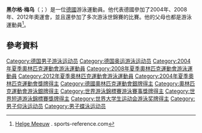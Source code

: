 '''黑尔格·梅乌'''（{{lang-de|Helge Meeuw}}；{{bd|1984年|8月29日}}）是一位[[德國|德國]]游泳運動員。他代表德國參加了2004年、2008年、2012年奧運會，並且還參加了多次游泳世錦賽的比賽。他的父母也都是游泳運動員<ref>[http://www.sports-reference.com/olympics/athletes/me/helge-meeuw-1.html Helge Meeuw] {{Wayback|url=http://www.sports-reference.com/olympics/athletes/me/helge-meeuw-1.html |date=20121215061130 }}. sports-reference.com</ref>。

==參考資料==
{{Reflist}}

{{DEFAULTSORT:Meeuw, Helge}}
[[Category:德国男子游泳运动员|Category:德国男子游泳运动员]]
[[Category:德国奥运游泳运动员|Category:德国奥运游泳运动员]]
[[Category:2004年夏季奧林匹克運動會游泳運動員|Category:2004年夏季奧林匹克運動會游泳運動員]]
[[Category:2008年夏季奧林匹克運動會游泳運動員|Category:2008年夏季奧林匹克運動會游泳運動員]]
[[Category:2012年夏季奧林匹克運動會游泳運動員|Category:2012年夏季奧林匹克運動會游泳運動員]]
[[Category:2004年夏季奧林匹克運動會獎牌得主|Category:2004年夏季奧林匹克運動會獎牌得主]]
[[Category:德國奧林匹克運動會銀牌得主|Category:德國奧林匹克運動會銀牌得主]]
[[Category:奧林匹克運動會游泳銀牌得主|Category:奧林匹克運動會游泳銀牌得主]]
[[Category:世界游泳錦標賽游泳賽事獎牌得主|Category:世界游泳錦標賽游泳賽事獎牌得主]]
[[Category:世界短道游泳錦標賽獎牌得主|Category:世界短道游泳錦標賽獎牌得主]]
[[Category:世界大学生运动会游泳奖牌得主|Category:世界大学生运动会游泳奖牌得主]]
[[Category:男子仰泳运动员|Category:男子仰泳运动员]]
[[Category:男子蝶泳运动员|Category:男子蝶泳运动员]]